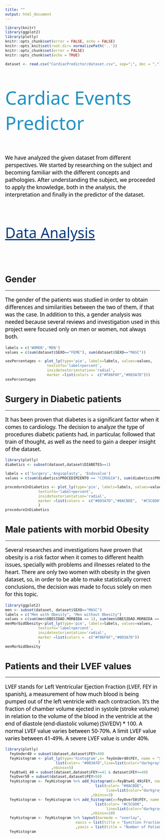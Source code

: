 ```yaml
---
title: ""
output: html_document
---
```

```r
library(knitr)
library(ggplot2)
library(plotly)
knitr::opts_chunk$set(error = FALSE, echo = FALSE)
knitr::opts_knit$set(root.dir= normalizePath('..'))
knitr::opts_chunk$set(error = FALSE)
knitr::opts_chunk$set(echo = TRUE)
```

```r
dataset <- read.csv("CardiacPredictor/dataset.csv", sep=";", dec = ",")
```

<p style="font-family: Noto Sans, sans-serif; font-size:45pt; font-style:normal; color:#2093C3">
    Cardiac Events Predictor
</p>

<p style="font-family: Noto Sans, sans-serif; font-size:13pt; font-style:normal; color:#000000">
We have analyzed the given dataset from different perspectives. We started by researching on the subject and becoming familiar with the different concepts and pathologies. After understanding the subject, we proceeded to apply the knowledge, both in the analysis, the interpretation and finally in the predictor of the dataset.
</p>
<p><br></p>
<p style="font-family: Noto Sans, sans-serif; font-size:35pt; font-style:normal; color:#003A7D">
    <u>
    Data Analysis
    </u>
</p>
<p><br></p>
# Gender
***
<p style="font-family: Noto Sans, sans-serif; font-size:13pt; font-style:normal; color:#000000">
    The gender of the patients was studied in order to obtain differences and similarities between the two of them, if that was the case. In addition to this, a gender analysis was needed because several reviews and investigation used in this project were focused only on men or women, not always both.
</p>

```r

labels = c('WOMEN','MEN')
values = c(sum(dataset$SEXO=="FEME"), sum(dataset$SEXO=="MASC"))

sexPercentages <- plot_ly(type='pie', labels=labels, values=values, 
                   textinfo='label+percent',
                   insidetextorientation='radial',
                   marker =list(colors =  c("#F86F6F","#003A7D")))
sexPercentages
```

# Surgery in Diabetic patients
***
<p style="font-family: Noto Sans, sans-serif; font-size:13pt; font-style:normal; color:#000000">
    It has been proven that diabetes is a significant factor when it comes to cardiology. The decision to analyze the type of procedures diabetic patients had, in particular, followed that train of thought, as well as the need to gain a deeper insight of the dataset. 
</p>
```r
library(plotly)
diabetics <- subset(dataset,dataset$DIABETES==1)

labels = c('Surgery','Angioplasty', 'Endovalve')
values = c(sum(diabetics$PROCEDIMIENTO == "CIRUGIA"), sum(diabetics$PROCEDIMIENTO == "ANGIOPLASTIA"),sum(diabetics$PROCEDIMIENTO == "ENDOVALVULA"))

procedureInDiabetics <- plot_ly(type='pie', labels=labels, values=values, 
               textinfo='label+percent',
               insidetextorientation='radial',
               marker =list(colors =  c("#003A7D","#8ACBDE",  "#C5C6D0"))
               )
procedureInDiabetics
```
# Male patients with morbid Obesity
*** 
<p style="font-family: Noto Sans, sans-serif; font-size:13pt; font-style:normal; color:#000000">
    Several researches and investigations have proven that obesity is a risk factor when it comes to different health issues, specially with problems and illnesses related to the heart. There are only two women with obesity in the given dataset, so, in order to be able to make statistically correct conclusions, the decision was made to focus solely on men for this topic.
</p>
```r
library(ggplot2)
men <- subset(dataset, dataset$SEXO=="MASC")
labels = c("Men with Obesity", "Men without Obesity")
values = c(sum(men$OBESIDAD.MORBIDA == 1), sum(men$OBESIDAD.MORBIDA == 0))
menMorbidObesity<-plot_ly(type='pie', labels=labels, values=values, 
               textinfo='label+percent',
               insidetextorientation='radial',
               marker =list(colors =  c("#F86F6F","#003A7D"))
               )
menMorbidObesity
```
# Patients and their LVEF values
***
<p style="font-family: Noto Sans, sans-serif; font-size:13pt; font-style:normal; color:#000000">
LVEF stands for Left Ventricular Ejection Fraction (LVEF, FEY in spanish), a measurement of how much blood is being pumped out of the left ventricle with each contraction. It's the fraction of chamber volume ejected in systole (stroke volume) in relation to the volume of the blood in the ventricle at the end of diastole (end-diastolic volume) (SV/EDV) * 100.
A normal LVEF value varies between 50-70%.
A limit LVEF value varies between 41-49%.
A severe LVEF value is under 40%.
</p>

```r
library(plotly)
  feyUnder40 = subset(dataset,dataset$FEY<40)
  feyHistogram <- plot_ly(type='histogram',x= feyUnder40$FEY, name = "SEVERE", marker = 
                       list(color= "#003A7D",line=list(color="darkgray",width=0.0))
                     ,nbinsx=5)
  feyBtw41_49 = subset(dataset,dataset$FEY>=41 & dataset$FEY<=49)
  feyOver50 = subset(dataset,dataset$FEY>50)
  feyHistogram <- feyHistogram %>% add_histogram(x=feyBtw41_49$FEY, name = "LIMIT", marker = 
                                         list(color= "#8ACBDE",
                                              line=list(color="darkgray",width=0.0))
                                       ,nbinsx=3)
  feyHistogram <- feyHistogram %>% add_histogram(x=feyOver50$FEY, name = "NORMAL", marker = 
                                         list(color= "#C5C6D0",
                                              line=list(color="darkgray",width=0.0))
                                       ,nbinsx=10)
  feyHistogram <- feyHistogram %>% layout(barmode = "overlay", 
                                xaxis = list(title = "Eyection Fraction (%)")
                                ,yaxis = list(title = "Number of Patients"))
  feyHistogram
```
